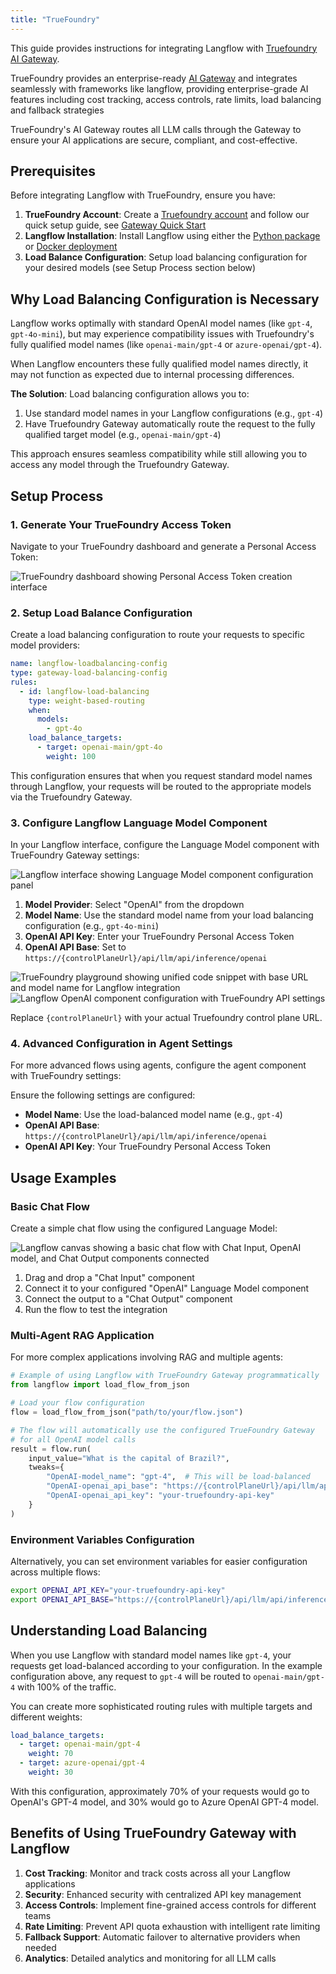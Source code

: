 ```yaml
---
title: "TrueFoundry"
---
```


This guide provides instructions for integrating Langflow with [Truefoundry AI Gateway](https://www.truefoundry.com/ai-gateway).

TrueFoundry provides an enterprise-ready [AI Gateway](https://www.truefoundry.com/ai-gateway) and integrates seamlessly with frameworks like langflow, providing enterprise-grade AI features including cost tracking, access controls, rate limits, load balancing and fallback strategies

TrueFoundry's AI Gateway routes all LLM calls through the Gateway to ensure your AI applications are secure, compliant, and cost-effective.

## Prerequisites

Before integrating Langflow with TrueFoundry, ensure you have:

1. **TrueFoundry Account**: Create a [Truefoundry account](https://www.truefoundry.com/register) and follow our quick setup guide, see [Gateway Quick Start](https://docs.truefoundry.com/gateway/quick-start)
2. **Langflow Installation**: Install Langflow using either the [Python package](https://github.com/langflow-ai/langflow) or [Docker deployment](https://docs.langflow.org/getting-started-installation)
3. **Load Balance Configuration**: Setup load balancing configuration for your desired models (see Setup Process section below)

## Why Load Balancing Configuration is Necessary

Langflow works optimally with standard OpenAI model names (like `gpt-4`, `gpt-4o-mini`), but may experience compatibility issues with Truefoundry's fully qualified model names (like `openai-main/gpt-4` or `azure-openai/gpt-4`).

When Langflow encounters these fully qualified model names directly, it may not function as expected due to internal processing differences.

**The Solution**: Load balancing configuration allows you to:

1. Use standard model names in your Langflow configurations (e.g., `gpt-4`)
2. Have Truefoundry Gateway automatically route the request to the fully qualified target model (e.g., `openai-main/gpt-4`)

This approach ensures seamless compatibility while still allowing you to access any model through the Truefoundry Gateway.

## Setup Process

### 1. Generate Your TrueFoundry Access Token

Navigate to your TrueFoundry dashboard and generate a Personal Access Token:

<Frame>
  <img
    src="/images/create PAT.png"
    alt="TrueFoundry dashboard showing Personal Access Token creation interface"
  />
</Frame>

### 2. Setup Load Balance Configuration

Create a load balancing configuration to route your requests to specific model providers:

```yaml
name: langflow-loadbalancing-config
type: gateway-load-balancing-config
rules:
  - id: langflow-load-balancing
    type: weight-based-routing
    when:
      models:
        - gpt-4o
    load_balance_targets:
      - target: openai-main/gpt-4o
        weight: 100
```

This configuration ensures that when you request standard model names through Langflow, your requests will be routed to the appropriate models via the Truefoundry Gateway.

### 3. Configure Langflow Language Model Component

In your Langflow interface, configure the Language Model component with TrueFoundry Gateway settings:

<Frame>
  <img
    src="/images/langflow-1.png"
    alt="Langflow interface showing Language Model component configuration panel"
  />
</Frame>

1. **Model Provider**: Select "OpenAI" from the dropdown
2. **Model Name**: Use the standard model name from your load balancing configuration (e.g., `gpt-4o-mini`)
3. **OpenAI API Key**: Enter your TrueFoundry Personal Access Token
4. **OpenAI API Base**: Set to `https://{controlPlaneUrl}/api/llm/api/inference/openai`

<Frame>
  <img
    src="/images/unified-code-tfy.png"
    alt="TrueFoundry playground showing unified code snippet with base URL and model name for Langflow integration"
  />
</Frame>

<Frame>
  <img
    src="/images/langflow-2.png"
    alt="Langflow OpenAI component configuration with TrueFoundry API settings"
  />
</Frame>

Replace `{controlPlaneUrl}` with your actual Truefoundry control plane URL.

### 4. Advanced Configuration in Agent Settings

For more advanced flows using agents, configure the agent component with TrueFoundry settings:



Ensure the following settings are configured:
- **Model Name**: Use the load-balanced model name (e.g., `gpt-4`)
- **OpenAI API Base**: `https://{controlPlaneUrl}/api/llm/api/inference/openai`
- **OpenAI API Key**: Your TrueFoundry Personal Access Token

## Usage Examples

### Basic Chat Flow

Create a simple chat flow using the configured Language Model:

<Frame>
  <img
    src="/images/langflow-3.png"
    alt="Langflow canvas showing a basic chat flow with Chat Input, OpenAI model, and Chat Output components connected"
  />
</Frame>

1. Drag and drop a "Chat Input" component
2. Connect it to your configured "OpenAI" Language Model component
3. Connect the output to a "Chat Output" component
4. Run the flow to test the integration

### Multi-Agent RAG Application

For more complex applications involving RAG and multiple agents:

```python
# Example of using Langflow with TrueFoundry Gateway programmatically
from langflow import load_flow_from_json

# Load your flow configuration
flow = load_flow_from_json("path/to/your/flow.json")

# The flow will automatically use the configured TrueFoundry Gateway
# for all OpenAI model calls
result = flow.run(
    input_value="What is the capital of Brazil?",
    tweaks={
        "OpenAI-model_name": "gpt-4",  # This will be load-balanced
        "OpenAI-openai_api_base": "https://{controlPlaneUrl}/api/llm/api/inference/openai",
        "OpenAI-openai_api_key": "your-truefoundry-api-key"
    }
)
```

### Environment Variables Configuration

Alternatively, you can set environment variables for easier configuration across multiple flows:

```bash
export OPENAI_API_KEY="your-truefoundry-api-key"
export OPENAI_API_BASE="https://{controlPlaneUrl}/api/llm/api/inference/openai"
```

## Understanding Load Balancing

When you use Langflow with standard model names like `gpt-4`, your requests get load-balanced according to your configuration. In the example configuration above, any request to `gpt-4` will be routed to `openai-main/gpt-4` with 100% of the traffic.

You can create more sophisticated routing rules with multiple targets and different weights:

```yaml
load_balance_targets:
  - target: openai-main/gpt-4
    weight: 70
  - target: azure-openai/gpt-4
    weight: 30
```

With this configuration, approximately 70% of your requests would go to OpenAI's GPT-4 model, and 30% would go to Azure OpenAI GPT-4 model.

## Benefits of Using TrueFoundry Gateway with Langflow

1. **Cost Tracking**: Monitor and track costs across all your Langflow applications
2. **Security**: Enhanced security with centralized API key management
3. **Access Controls**: Implement fine-grained access controls for different teams
4. **Rate Limiting**: Prevent API quota exhaustion with intelligent rate limiting
5. **Fallback Support**: Automatic failover to alternative providers when needed
6. **Analytics**: Detailed analytics and monitoring for all LLM calls
